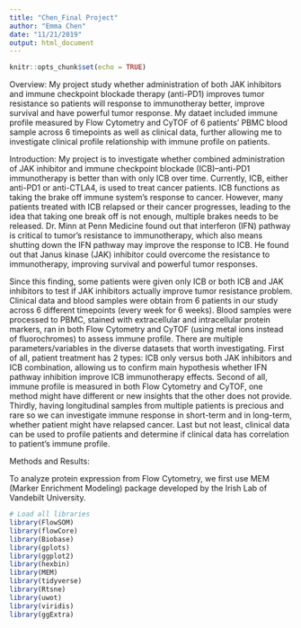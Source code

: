 ```yaml
---
title: "Chen_Final Project"
author: "Emma Chen"
date: "11/21/2019"
output: html_document
---
```


```r
knitr::opts_chunk$set(echo = TRUE)
```

Overview: 
My project study whether administration of both JAK inhibitors and immune checkpoint blockade therapy (anti-PD1) improves tumor resistance so patients will response to immunotheray better, improve survival and have powerful tumor response. My dataet included immune profile measured by Flow Cytometry and CyTOF of 6 patients’ PBMC blood sample across 6 timepoints as well as clinical data, further allowing me to investigate clinical profile relationship with immune profile on patients.

Introduction: 
My project is to investigate whether combined administration of JAK inhibitor and immune checkpoint blockade (ICB)–anti-PD1 immunotherapy is better than with only ICB over time. Currently, ICB, either anti-PD1 or anti-CTLA4, is used to treat cancer patients. ICB functions as taking the brake off immune system’s response to cancer. However, many patients treated with ICB relapsed or their cancer progresses, leading to the idea that taking one break off is not enough, multiple brakes needs to be released. Dr. Minn at Penn Medicine found out that interferon (IFN) pathway is critical to tumor’s resistance to immunotherapy, which also means shutting down the IFN pathway may improve the response to ICB. He found out that Janus kinase (JAK) inhibitor could overcome the resistance to immunotherapy, improving survival and powerful tumor responses.

Since this finding, some patients were given only ICB or both ICB and JAK inhibitors to test if JAK inhibitors actually improve tumor resistance problem. Clinical data and blood samples were obtain from 6 patients in our study across 6 different timepoints (every week for 6 weeks). Blood samples were processed to PBMC, stained with extracellular and intracellular protein markers, ran in both Flow Cytometry and CyTOF (using metal ions instead of fluorochromes) to assess immune profile. There are multiple parameters/variables in the diverse datasets that worth investigating. First of all, patient treatment has 2 types: ICB only versus both JAK inhibitors and ICB combination, allowing us to confirm main hypothesis whether IFN pathway inhibition improve ICB immunotherapy effects. Second of all, immune profile is measured in both Flow Cytometry and CyTOF, one method might have different or new insights that the other does not provide. Thirdly, having longitudinal samples from multiple patients is precious and rare so we can investigate immune response in short-term and in long-term, whether patient might have relapsed cancer. Last but not least, clinical data can be used to profile patients and determine if clinical data has correlation to patient’s immune profile.

Methods and Results: 

To analyze protein expression from Flow Cytometry, we first use MEM (Marker Enrichment Modeling) package developed by the Irish Lab of Vandebilt University.  
```r
# Load all libraries
library(FlowSOM)
library(flowCore)
library(Biobase)
library(gplots)
library(ggplot2)
library(hexbin)
library(MEM)
library(tidyverse)
library(Rtsne)
library(uwot)
library(viridis)
library(ggExtra)
```

